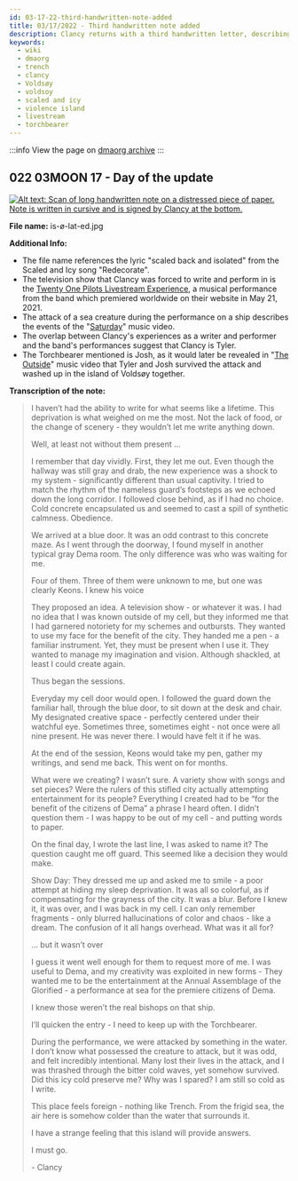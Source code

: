 ```yaml
---
id: 03-17-22-third-handwritten-note-added
title: 03/17/2022 - Third handwritten note added
description: Clancy returns with a third handwritten letter, describing his experiences in captivity.
keywords:
  - wiki
  - dmaorg
  - trench
  - clancy
  - Voldsøy
  - voldsoy
  - scaled and icy
  - violence island
  - livestream
  - torchbearer
---
```


:::info
View the page on [dmaorg archive](https://www.dmaorg.site/031722/found/15398642_14/clancy.html)
:::

## 022 03MOON 17 - Day of the update

[![Alt text: Scan of long handwritten note on a distressed piece of paper. Note is written in cursive and is signed by Clancy at the bottom.](./assets/is-ø-lat-ed.jpg)](./assets/is-ø-lat-ed.jpg)

**File name:** is-ø-lat-ed.jpg

[//]: # (**Summary:**)

[//]: # (On March 17th, 2022, Clancy sent his first letter in over a year. He talked about his time being held captive by the Bishops in Dema, and the creation of "Scaled and Icy". He was abused and neglected while in captivity, often being denied proper food and sleep. The bishops decided to utilize and exploit his creativity instead of snuffing it out, but not without explicit monitoring and censorship. A guard would remove him from his room and lead him to a room with a strange blue door, which contained Clancy's designated creative space. The bishops would keep a close eye on him as he worked, having different amounts of bishops watching at any time. Despite their close eye, Clancy alludes to Nico never being present. Then, he goes into the performance he was elected to carry out during the Annual Assemblage of the Glorified when the ship was attacked by a strange beast under the water. After nearly freezing to death in the water, Clancy found himself and the Torchbearer on an ever more frigid island.)

**Additional Info:**

- The file name references the lyric "scaled back and isolated" from the Scaled and Icy song "Redecorate".
- The television show that Clancy was forced to write and perform in is the [Twenty One Pilots Livestream Experience](https://www.imdb.com/title/tt14717082/), a musical performance from the band which premiered worldwide on their website in May 21, 2021.
- The attack of a sea creature during the performance on a ship describes the events of the "[Saturday](https://www.youtube.com/watch?v=FiXVRdotCEk)" music video. 
- The overlap between Clancy's experiences as a writer and performer and the band's performances suggest that Clancy is Tyler.
- The Torchbearer mentioned is Josh, as it would later be revealed in "[The Outside](https://www.youtube.com/watch?v=eNcvblM8-_o)" music video that Tyler and Josh survived the attack and washed up in the island of Voldsøy together.  

**Transcription of the note:**

> I haven’t had the ability to write for what seems like a lifetime. This deprivation is what weighed on me the most. Not the lack of food, or the change of scenery - they wouldn’t let me write anything down. 
> 
> Well, at least not without them present … 
> 
> I remember that day vividly. First, they let me out. Even though the hallway was still gray and drab, the new experience was a shock to my system - significantly different than usual captivity. I tried to match the rhythm of the nameless guard’s footsteps as we echoed down the long corridor. I followed close behind, as if I had no choice. Cold concrete encapsulated us and seemed to cast a spill of synthetic calmness. Obedience. 
> 
> We arrived at a blue door. It was an odd contrast to this concrete maze. As I went through the doorway, I found myself in another typical gray Dema room. The only difference was who was waiting for me. 
> 
> Four of them. Three of them were unknown to me, but one was clearly Keons. I knew his voice
> 
> They proposed an idea. A television show - or whatever it was. I had no idea that I was known outside of my cell, but they informed me that I had garnered notoriety for my schemes and outbursts. They wanted to use my face for the benefit of the city. They handed me a pen - a familiar instrument. Yet, they must be present when I use it. They wanted to manage my imagination and vision. Although shackled, at least I could create again. 
> 
> Thus began the sessions. 
> 
> Everyday my cell door would open. I followed the guard down the familiar hall, through the blue door, to sit down at the desk and chair. My designated creative space - perfectly centered under their watchful eye. Sometimes three, sometimes eight - not once were all nine present. He was never there. I would have felt it if he was. 
> 
> At the end of the session, Keons would take my pen, gather my writings, and send me back. This went on for months. 
> 
> What were we creating? I wasn’t sure. A variety show with songs and set pieces? Were the rulers of this stifled city actually attempting entertainment for its people? Everything I created had to be “for the benefit of the citizens of Dema” a phrase I heard often. I didn’t question them - I was happy to be out of my cell - and putting words to paper. 
> 
> On the final day, I wrote the last line, I was asked to name it? The question caught me off guard. This seemed like a decision they would make. 
> 
> Show Day: They dressed me up and asked me to smile - a poor attempt at hiding my sleep deprivation. It was all so colorful, as if compensating for the grayness of the city. 
> It was a blur. Before I knew it, it was over, and I was back in my cell. I can only remember fragments - only blurred hallucinations of color and chaos - like a dream. The confusion of it all hangs overhead. What was it all for?
> 
> … but it wasn’t over 
> 
> I guess it went well enough for them to request more of me. I was useful to Dema, and my creativity was exploited in new forms - They wanted me to be the entertainment at the Annual Assemblage of the Glorified - a performance at sea for the premiere citizens of Dema. 
> 
> I knew those weren’t the real bishops on that ship.  
> 
> I’ll quicken the entry - I need to keep up with the Torchbearer. 
> 
> During the performance, we were attacked by something in the water. I don’t know what possessed the creature to attack, but it was odd, and felt incredibly intentional. Many lost their lives in the attack, and I was thrashed through the bitter cold waves, yet somehow survived. Did this icy cold preserve me? Why was I spared? I am still so cold as I write. 
> 
> This place feels foreign - nothing like Trench. From the frigid sea, the air here is somehow colder than the water that surrounds it. 
> 
> I have a strange feeling that this island will provide answers. 
> 
> I must go. 
> 
> \- Clancy
